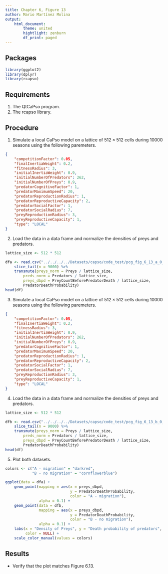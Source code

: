 ```yaml
---
title: Chapter 6, Figure 13
author: Mario Martínez Molina
output:
    html_document:
        theme: united
        hightlight: zenburn
        df_print: paged
---
```


## Packages
```r
library(ggplot2)
library(dplyr)
library(rcapso)
```

## Requirements

1. The QtCaPso program.
2. The rcapso library.

## Procedure

1. Simulate a local CaPso model on a lattice of $512 \times 512$ cells during
   10000 seasons using the following paremeters.
```json
{
    "competitionFactor": 0.05,
    "finalInertiaWeight": 0.2,
    "fitnessRadius": 3,
    "initialInertiaWeight": 0.9,
    "initialNumberOfPredators": 262,
    "initialNumberOfPreys": 0.9,
    "predatorCognitiveFactor": 1,
    "predatorMaximumSpeed": 20,
    "predatorReproductionRadius": 1,
    "predatorReproductiveCapacity": 2,
    "predatorSocialFactor": 1,
    "predatorSocialRadius": 7,
    "preyReproductionRadius": 3,
    "preyReproductiveCapacity": 1,
    "type": "LOCAL"
}
```

2. Load the data in a data frame and normalize the densities of preys and
   predators.
```r
lattice_size <- 512 * 512

dfa <- read.csv("../../../../Datasets/capso/code_test/pcg_fig_6_13_a_0_0.csv") %>%
    slice_tail(n = 9000) %>%
    transmute(preys_norm = Preys / lattice_size,
        preds_norm = Predators / lattice_size,
        preys_dbpd = PreyCountBeforePredatorDeath / lattice_size,
        PredatorDeathProbability)
head(df)
```

3. Simulate a local CaPso model on a lattice of $512 \times 512$ cells during
   10000 seasons using the following paremeters.
```json
{
    "competitionFactor": 0.05,
    "finalInertiaWeight": 0.2,
    "fitnessRadius": 3,
    "initialInertiaWeight": 0.9,
    "initialNumberOfPredators": 262,
    "initialNumberOfPreys": 0.9,
    "predatorCognitiveFactor": 1,
    "predatorMaximumSpeed": 20,
    "predatorReproductionRadius": 1,
    "predatorReproductiveCapacity": 2,
    "predatorSocialFactor": 1,
    "predatorSocialRadius": 7,
    "preyReproductionRadius": 3,
    "preyReproductiveCapacity": 1,
    "type": "LOCAL"
}
```

4. Load the data in a data frame and normalize the densities of preys and
   predators.
```r
lattice_size <- 512 * 512

dfb <- read.csv("../../../../Datasets/capso/code_test/pcg_fig_6_13_b_0_0.csv") %>%
    slice_tail(n = 9000) %>%
    transmute(preys_norm = Preys / lattice_size,
        preds_norm = Predators / lattice_size,
        preys_dbpd = PreyCountBeforePredatorDeath / lattice_size,
        PredatorDeathProbability)
head(df)
```

5. Plot both datasets.
```r
colors <- c("A - migration" = "darkred",
            "B - no migration" = "cornflowerblue") 

ggplot(data = dfa) +
    geom_point(mapping = aes(x = preys_dbpd,
                             y = PredatorDeathProbability,
                             color = "A - migration"),
               alpha = 0.1) +
    geom_point(data = dfb,
               mapping = aes(x = preys_dbpd,
                             y = PredatorDeathProbability,
                             color = "B - no migration"),
               alpha = 0.1) +
    labs(x = "Density of Preys", y = "Death probability of predators",
         color = NULL) +
    scale_color_manual(values = colors)
```

## Results

* Verify that the plot matches Figure 6.13.
